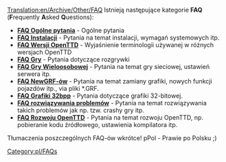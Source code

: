 [[Translation:en/Archive/Other/FAQ]]
{{pl/Spis treści}}
Istnieją następujące kategorie '''FAQ''' ('''F'''requently '''A'''sked '''Q'''uestions):

*''' [[pl/Manual/FAQ Ogólne pytania|FAQ Ogólne pytania]]''' - Ogólne pytania
*''' [[pl/Manual/FAQ Instalacji|FAQ Instalacji]]''' - Pytania na temat instalacji, wymagań systemowych itp.
*''' [[pl/FAQ wersji OpenTTD|FAQ Wersji OpenTTD]]''' - Wyjaśnienie terminologii używanej w różnych wersjach OpenTTD
*''' [[pl/Manual/FAQ rozgrywki|FAQ Gry]]''' - Pytania dotyczące rozgrywki
*''' [[pl/Manual/FAQ Gry Wieloosobowej|FAQ Gry Wieloosobowej]]''' - Pytania na temat gry sieciowej, ustawień serwera itp.
*''' [[pl/Manual/FAQ NewGRF|FAQ NewGRF-ów]]''' - Pytania na temat zamiany grafiki, nowych funkcji pojazdów itp., via pliki *.GRF.
*''' [[pl/Archive/Old 32bpp/FAQ Grafiki 32bpp|FAQ Grafiki 32bpp]]''' - Pytania dotyczące grafiki 32-bitowej.
*''' [[pl/Manual/FAQ rozwiązywania problemów|FAQ rozwiązywania problemów]]''' - Pytania na temat rozwiązywania takich problemów jak np. tzw. crashy gry itp.
*''' [[pl/Development/FAQ rozwoju|FAQ Rozwoju OpenTTD]]''' - Pytania na temat rozwoju OpenTTD, np. pobieranie kodu źródłowego, ustawienia kompilatora itp.

Tłumaczenia poszczególnych FAQ-ów wkrótce!
pPol - Prawie po Polsku ;)

[[Category:pl/FAQs]]